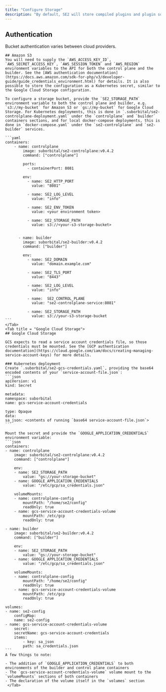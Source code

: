 ```yaml
---
title: "Configure Storage"
description: "By default, SE2 will store compiled plugins and plugin source code on the local storage in your Kubernetes cluster. For greater scalability, SE2 can be configured to store artifacts in cloud-based object storage like Amazon S3 or Google Cloud Storage."
---
```

## Authentication

Bucket authentication varies between cloud providers.

<Tabs>
    <Tab title="Amazon S3">

    ## Amazon S3 
    You will need to supply the `AWS_ACCESS_KEY_ID`, `AWS_SECRET_ACCESS_KEY`, `AWS_SESSION_TOKEN` and `AWS_REGION` environment variables to the API for both the control plane and the builder. See the [AWS authentication documentation](https://docs.aws.amazon.com/sdk-for-php/v3/developer-guide/guide_credentials_environment.html) for details. It is also possible to store the configuration as a Kubernetes secret, similar to the Google Cloud Storage configuration.

    To configure a storage bucket, provide the `SE2_STORAGE_PATH` environment variable to both the control plane and builder, e.g. `s3://my-bucket` for Amazon S3 or `gs://my-bucket` for Google Cloud Storage. For Kubernetes deployments, this is done in `.suborbital/se2-controlplane-deployment.yaml` under the `controlplane` and `builder` containers sections, and for local docker-compose deployments, this is done in `docker-compose.yaml` under the `se2-controlplane` and `se2-builder` services.

    ```yaml
    containers:
        - name: controlplane
            image: suborbital/se2-controlplane:v0.4.2
            command: ["controlplane"]

            ports:
              - containerPort: 8081

            env:
              - name: SE2_HTTP_PORT
                value: "8081"

              - name: SE2_LOG_LEVEL
                value: "info"

              - name: SE2_ENV_TOKEN
                value: <your environment token>

              - name: SE2_STORAGE_PATH
                value: s3://<your-s3-storage-bucket>


          - name: builder
            image: suborbital/se2-builder:v0.4.2
            command: ["builder"]

            env:
              - name: SE2_DOMAIN
                value: "domain.example.com"

              - name: SE2_TLS_PORT
                value: "8443"

              - name: SE2_LOG_LEVEL
                value: "info"

              - name:  SE2_CONTROL_PLANE
                value: "se2-controlplane-service:8081"

              - name: SE2_STORAGE_PATH
                value: s3://your-s3-storage-bucket
    ```
    </Tab>
    <Tab title = "Google Cloud Storage">
    ## Google Cloud Storage

    GCS expects to read a service account credentials file, so those credentials must be mounted. See the [GCP authentication documentation](https://cloud.google.com/iam/docs/creating-managing-service-account-keys) for more details.

    ### Kubernetes deployment
    Create `.suborbital/se2-gcs-credentials.yaml`, providing the base64 encoded contents of your `service-account-file.json`:
    ```json
    apiVersion: v1
    kind: Secret

    metadata:
    namespace: suborbital
    name: gcs-service-account-credentials

    type: Opaque
    data:
    sa_json: <contents of running `base64 service-account-file.json`>
    ```

    Mount the secret and provide the `GOOGLE_APPLICATION_CREDENTIALS` environment variable:
    ```json
    containers:
    - name: controlplane
        image: suborbital/se2-controlplane:v0.4.2
        command: ["controlplane"]

        env:
        - name: SE2_STORAGE_PATH
            value: "gs://your-storage-bucket"
        - name: GOOGLE_APPLICATION_CREDENTIALS
            value: "/etc/gcp/sa_credentials.json"

        volumeMounts:
        - name: controlplane-config
            mountPath: "/home/se2/config"
            readOnly: true
        - name: gcs-service-account-credentials-volume
            mountPath: /etc/gcp
            readOnly: true

    - name: builder
        image: suborbital/se2-builder:v0.4.2
        command: ["builder"]

        env:
        - name: SE2_STORAGE_PATH
            value: "gs://your-storage-bucket"
        - name: GOOGLE_APPLICATION_CREDENTIALS
            value: "/etc/gcp/sa_credentials.json"

        volumeMounts:
        - name: controlplane-config
            mountPath: "/home/se2/config"
            readOnly: true
        - name: gcs-service-account-credentials-volume
            mountPath: /etc/gcp
            readOnly: true

    volumes:
    - name: se2-config
        configMap:
        name: se2-config
    - name: gcs-service-account-credentials-volume
        secret:
        secretName: gcs-service-account-credentials
        items:
            - key: sa_json
            path: sa_credentials.json
    ```
    A few things to note:

    - The addition of `GOOGLE_APPLICATION_CREDENTIALS` to both environments of the builder and control plane containers
    - The `gcs-service-account-credentials-volume` volume mount to the `volumeMounts` sections of both containers
    - The declaration of the volume itself in the `volumes` section
     </Tab>

</Tabs>
